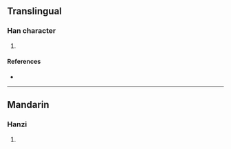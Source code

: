 {{character info/new}}
==Translingual==

===Han character===
{{Han char|rn=86|rad=火|as=04|sn=8|four=|canj=FHE|ids=⿰火反}}

# {{defn|Han|sort=火04}}

====References====
* {{Han ref|kx=0667.120|dkj=18909|dj=1076.200|hdz=32192.080|uh=708D|ud=28813}}

----

==Mandarin==

===Hanzi===
{{cmn-hanzi|pin=[[pàn]] ([[pan4]])|wg=p'an<sup>4</sup>}}

# {{defn|lang=cmn|sort=火04}}